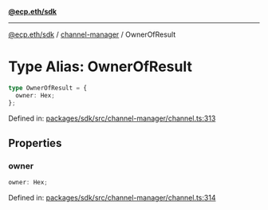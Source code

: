 [**@ecp.eth/sdk**](../../index.mdx)

***

[@ecp.eth/sdk](/sdk-reference/index.mdx) / [channel-manager](/sdk-reference/channel-manager/index.mdx) / OwnerOfResult

# Type Alias: OwnerOfResult

```ts
type OwnerOfResult = {
  owner: Hex;
};
```

Defined in: [packages/sdk/src/channel-manager/channel.ts:313](https://github.com/ecp-eth/comments-monorepo/blob/main/packages/sdk/src/channel-manager/channel.ts#L313)

## Properties

### owner

```ts
owner: Hex;
```

Defined in: [packages/sdk/src/channel-manager/channel.ts:314](https://github.com/ecp-eth/comments-monorepo/blob/main/packages/sdk/src/channel-manager/channel.ts#L314)
